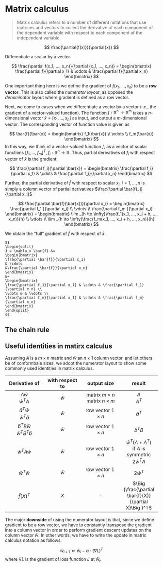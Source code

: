 
# Matrix calculus  


> Matrix calculus refers to a number of different notations that use matrices and vectors to collect the derivative of each component of the dependent variable with respect to each component of the independent variable. 

$$
\frac{\partial{f(x)}}{\partial{x}} 
$$


Differentiate a scalar by a vector. 

$$
\frac{\partial f(x_1, ..., x_n)}{\partial (x_1, ..., x_n)}
= 
\begin{bmatrix}
\frac{\partial f}{\partial x_1} & \cdots & \frac{\partial f}{\partial x_n}
\end{bmatrix}
$$

One important thing here is we define the gradient of $f(x_1, ..., x_n)$ to be a **row vector**. This is also called the *numerator layout*, as opposed the *denominator* layout where gradient is defined as a row vector.  


Next, we come to cases when we differentiate a vector by a vector (i.e., the gradient of a vector-valued function). The function $\bar{f}: \mathbb{R}^n \rightarrow \mathbb{R}^m$ takes a $n$-dimensional vector $\bar{x} = [x_1, ..., x_n]$ as input, and output a $m$-dimensional vector. The corresponding vector of function value is given as  

$$
\bar{f}(\bar{x}) = 
\begin{bmatrix}
f_1(\bar{x}) \\
\vdots \\
f_m(\bar{x})
\end{bmatrix}
$$
In this way, we think of a vector-valued function $\bar{f}$, as a vector of scalar functions $[f_1, ..., f_m]^T, \; f_i: \mathbb{R}^n \rightarrow \mathbb{R}$. Thus, partial derivatives of $f_i$ with respect vector of $\bar{x}$ is the gradient 

$$
\frac{\partial f_i}{\partial \bar{x}} =
\begin{bmatrix}
\frac{\partial f_i}{\partial x_1} & \cdots & \frac{\partial f_i}{\partial x_n}
\end{bmatrix}
$$

Further, the partial derivative of $\bar{f}$ with respect to scalar $x_i, \; i = 1,...,n$ is simply a column vector of partial derivatives $\frac{\partial \bar{f}_j}{\partial x_i}$  

$$
\frac{\partial \bar{f}(\bar{x})}{\partial x_i} = 
\begin{bmatrix}
\frac{\partial f_1 }{\partial x_i} \\
\vdots \\
\frac{\partial f_m }{\partial x_i}
\end{bmatrix} 
= 
\begin{bmatrix}
\lim _{h \to \infty}\frac{f_1(x_1, ..., x_i + h, ..., x_n)}{h} \\
\vdots \\
\lim _{h \to \infty}\frac{f_m(x_1, ..., x_i + h, ..., x_n)}{h} 
\end{bmatrix}
$$

We obtain the "full" gradient of $\bar{f}$ with respect of $\bar{x}$. 


```definition
$$
\begin{split}
J = \nabla_x \bar{f} &=
\begin{bmatrix}
\frac{\partial \bar{f}}{\partial x_1} 
& \cdots 
&\frac{\partial \bar{f}}{\partial x_n}
\end{bmatrix}
&=
\begin{bmatrix}
\frac{\partial f_1}{\partial x_1} & \cdots & \frac{\partial f_1}{\partial x_n} \\
\vdots & & \vdots \\ 
\frac{\partial f_m}{\partial x_1} & \cdots & \frac{\partial f_m}{\partial x_n}
\end{bmatrix}
\end{split}
$$
```


## The chain rule



## Useful identities in matirx calculus 

Assuming $A$ is a $m \times n$ matrix and $\bar{w}$ an $n \times 1$ column vector, and let others be of conformbale sizes,  we adopt the numerator layout to show some commonly used identities in matrix calculus. 

|Derivative of|with respect to|output size|result|
:-:|:-:|:-:|:-:|
|$A\bar{w}$ <br> $\bar{w}^TA$|$\bar{w}$ |matrix $m \times n$ <br> matrix $n \times m$ |$A$ <br> $A^T$|
|$\bar{a}^T\bar{w}$ <br> $\bar{w}^T\bar{a}$|$\bar{w}$|row vector $1 \times n$|$\bar{a}^T$|
|$\bar{b}^TB\bar{w}$ <br> $\bar{w}^TB^T\bar{b}$|$\bar{w}$|row vector $1 \times n$|$\bar{b}^TB$|
|$\bar{w}^TA\bar{w}$|$\bar{w}$|row vector $1 \times n$|$\bar{w}^T(A + A^T)$ <br> if $A$ is symmetric $2\bar{w}^TA$|
|$\bar{w}^T\bar{w}$|$\bar{w}$|row vector $1 \times n$|$2\bar{w}^T$|
|$\bar{f}(X)^T$|$X$|-|$\Big (\frac{\partial \bar{f}(X)}{\partial X}\Big )^T$|






The major **downside** of using the numerator layout is that, since we define gradient to be a row vector,  we have to constantly transpose the gradient into a column vector in order to perform gradient descent updates on the column vector $\bar{w}$. In other words, we have to write the update in matrix calculus notation as follows:

$$
\bar{w}_{i + 1} \Leftarrow \bar{w}_i- \alpha \cdot (\nabla L)^T 
$$
where $\nabla L$ is the gradient of loss function $L$ at $\bar{w}_i$. 






